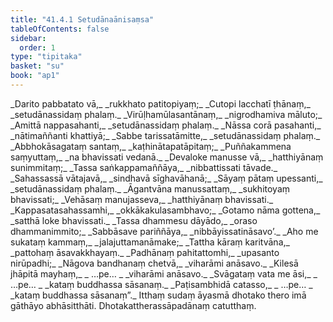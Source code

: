 ```yaml
---
title: "41.4.1 Setudānaānisaṃsa"
tableOfContents: false
sidebar:
  order: 1
type: "tipitaka"
basket: "su"
book: "ap1"
---
```



<DynamicBreadcrumb />

<Division number="86" book="ap1">

<Paragraph number="4938" type="verses" book="ap1">
_Darito pabbatato vā,_  
_rukkhato patitopiyaṃ;_  
_Cutopi lacchatī ṭhānaṃ,_  
_setudānassidaṃ phalaṃ._  

</Paragraph>

</Division>
<Division number="87" book="ap1">

<Paragraph number="4939" type="verses" book="ap1">
_Virūḷhamūlasantānaṃ,_  
_nigrodhamiva māluto;_  
_Amittā nappasahanti,_  
_setudānassidaṃ phalaṃ._  

</Paragraph>

</Division>
<Division number="88" book="ap1">

<Paragraph number="4940" type="verses" book="ap1">
_Nāssa corā pasahanti,_  
_nātimaññanti khattiyā;_  
_Sabbe tarissatāmitte,_  
_setudānassidaṃ phalaṃ._  

</Paragraph>

</Division>
<Division number="89" book="ap1">

<Paragraph number="4941" type="verses" book="ap1">
_Abbhokāsagataṃ santaṃ,_  
_kaṭhinātapatāpitaṃ;_  
_Puññakammena saṃyuttaṃ,_  
_na bhavissati vedanā._  

</Paragraph>

</Division>
<Division number="90" book="ap1">

<Paragraph number="4942" type="verses" book="ap1">
_Devaloke manusse vā,_  
_hatthiyānaṃ sunimmitaṃ;_  
_Tassa saṅkappamaññāya,_  
_nibbattissati tāvade._  

</Paragraph>

</Division>
<Division number="91" book="ap1">

<Paragraph number="4943" type="verses" book="ap1">
_Sahassassā vātajavā,_  
_sindhavā sīghavāhanā;_  
_Sāyaṃ pātaṃ upessanti,_  
_setudānassidaṃ phalaṃ._  

</Paragraph>

</Division>
<Division number="92" book="ap1">

<Paragraph number="4944" type="verses" book="ap1">
_Āgantvāna manussattaṃ,_  
_sukhitoyaṃ bhavissati;_  
_Vehāsaṃ manujasseva,_  
_hatthiyānaṃ bhavissati._  

</Paragraph>

</Division>
<Division number="93" book="ap1">

<Paragraph number="4945" type="verses" book="ap1">
_Kappasatasahassamhi,_  
_okkākakulasambhavo;_  
_Gotamo nāma gottena,_  
_satthā loke bhavissati._  

</Paragraph>

</Division>
<Division number="94" book="ap1">

<Paragraph number="4946" type="verses" book="ap1">
_Tassa dhammesu dāyādo,_  
_oraso dhammanimmito;_  
_Sabbāsave pariññāya,_  
_nibbāyissatināsavo’._  

</Paragraph>

</Division>
<Division number="95" book="ap1">

<Paragraph number="4947" type="verses" book="ap1">
_Aho me sukataṃ kammaṃ,_  
_jalajuttamanāmake;_  
_Tattha kāraṃ karitvāna,_  
_pattohaṃ āsavakkhayaṃ._  

</Paragraph>

</Division>
<Division number="96" book="ap1">

<Paragraph number="4948" type="verses" book="ap1">
_Padhānaṃ pahitattomhi,_  
_upasanto nirūpadhi;_  
_Nāgova bandhanaṃ chetvā,_  
_viharāmi anāsavo._  

</Paragraph>

</Division>
<Division number="97" book="ap1">

<Paragraph number="4949" type="verses" book="ap1">
_Kilesā jhāpitā mayhaṃ,_  
_ …pe… _  
_viharāmi anāsavo._  

</Paragraph>

</Division>
<Division number="98" book="ap1">

<Paragraph number="4950" type="verses" book="ap1">
_Svāgataṃ vata me āsi,_  
_ …pe… _  
_kataṃ buddhassa sāsanaṃ._  

</Paragraph>

</Division>
<Division number="99" book="ap1">

<Paragraph number="4951" type="verses" book="ap1">
_Paṭisambhidā catasso,_  
_ …pe… _  
_kataṃ buddhassa sāsanaṃ”._  

</Paragraph>

<Paragraph number="4952" book="ap1">
Itthaṃ sudaṃ āyasmā dhotako thero imā gāthāyo abhāsitthāti.

</Paragraph>
</Division>

<Paragraph number="4953" type="center" book="ap1">
Dhotakattherassāpadānaṃ catutthaṃ.
</Paragraph>